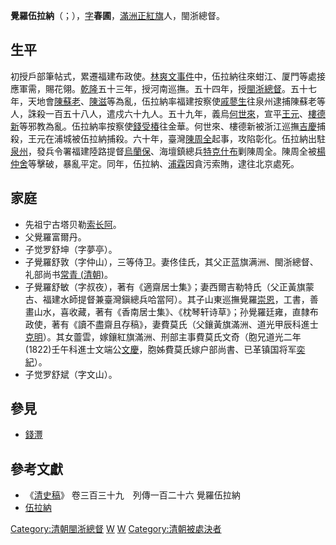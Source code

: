 {{Manchu name|[[爱新觉罗氏|爱新觉罗]]}}
'''覺羅伍拉納'''（{{lang-mnc|ᡤᡳᡠᡵᠣᡳ <br>ᡠᠯᠠᠨᠠ|v=gioroi ulana}}；{{bd|1739年||1795年|}}），[[表字|字]]'''春圃'''，[[滿洲正紅旗|滿洲正紅旗]]人，閩浙總督。

==生平==
初授戶部筆帖式，累遷福建布政使。[[林爽文事件|林爽文事件]]中，伍拉納往來蚶江、厦門等處接應軍需，賜花翎。[[乾隆|乾隆]]五十三年，授河南巡撫。五十四年，授[[閩浙總督|閩浙總督]]。五十七年，天地會[[陳蘇老|陳蘇老]]、[[陳滋|陳滋]]等為亂，伍拉納率福建按察使[[戚蓼生|戚蓼生]]往泉州逮捕陳蘇老等人，誅殺一百五十八人，遣戍六十九人。五十九年，義烏[[何世來|何世來]]，宣平[[王元|王元]]、[[樓德新|樓德新]]等邪教為亂。伍拉納率按察使[[錢受椿|錢受椿]]往金華。何世來、樓德新被浙江巡撫[[吉慶|吉慶]]捕殺，王元在浦城被伍拉納捕殺。六十年，臺灣[[陳周全|陳周全]]起事，攻陷彰化。伍拉納出駐[[泉州|泉州]]，發兵令署福建陸路提督[[烏蘭保|烏蘭保]]、海壇鎮總兵[[特克什布|特克什布]]剿陳周全。陳周全被[[楊仲舍|楊仲舍]]等擊破，暴亂平定。同年，伍拉納、[[浦霖|浦霖]]因貪污索賄，逮往北京處死。

==家庭==
*先祖宁古塔贝勒[[索长阿|索长阿]]。
*父覺羅富爾丹。
*子觉罗舒坤（字夢亭）。
*子覺羅舒敦（字仲山），三等侍卫。妻佟佳氏，其父正蓝旗满洲、閩浙總督、礼部尚书[[常青_(清朝)|常青 (清朝)]]。
*子覺羅舒敏（字叔夜），著有《適齋居士集》；妻西爾吉勒特氏（父正黃旗蒙古、福建水師提督兼臺灣鎭總兵哈當阿）。其子山東巡撫覺羅[[崇恩|崇恩]]，工書，善畫山水，喜收藏，著有《香南居士集》、《枕琴轩诗草》；孙覺羅廷雍，直隸布政使，著有《讀不盡齋且存稿》，妻費莫氏（父鑲黃旗滿洲、道光甲辰科進士[[克明|克明]]）。其女䖅雲，嫁鑲紅旗滿洲、刑部主事費莫氏文奇（胞兄道光二年(1822)壬午科進士文端公[[文慶|文慶]]，胞姊費莫氏嫁户部尚書、已革镇国将军[[奕紀|奕紀]]）。
*子觉罗舒斌（字文山）。

==參見==
*[[錢灃|錢灃]]

==參考文獻==
{{reflist}}
*《[[清史稿|清史稿]]》 卷三百三十九　列傳一百二十六 覺羅伍拉納
*[http://npmhost.npm.gov.tw/ttscgi2/ttsquery?0:0:npmauac:TM%3D%A5%EE%A9%D4%AF%C7 伍拉納] {{Wayback|url=http://npmhost.npm.gov.tw/ttscgi2/ttsquery?0:0:npmauac:TM%3D%A5%EE%A9%D4%AF%C7 |date=20190222193948 }}

{{DEFAULTSORT:W伍}}
[[Category:清朝閩浙總督|Category:清朝閩浙總督]]
[[Category:爱新觉罗氏|W]]
[[Category:觉罗|W]]
[[Category:清朝被處決者|Category:清朝被處決者]]